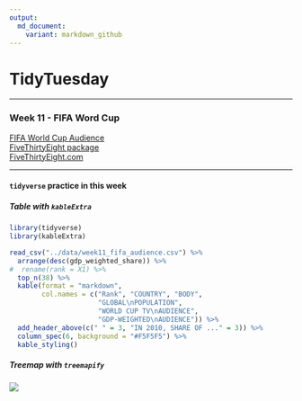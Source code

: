 ```yaml
---
output:
  md_document:
    variant: markdown_github
---
```

# TidyTuesday  

***  
### Week 11 - FIFA Word Cup

[FIFA World Cup Audience](https://github.com/rfordatascience/tidytuesday/blob/master/data/week11_fifa_audience.csv)  
[FiveThirtyEight package](https://github.com/rudeboybert/fivethirtyeight)  
[FiveThirtyEight.com](https://fivethirtyeight.com/features/how-to-break-fifa/)  

------------------------------------------------------------------------

#### `tidyverse` practice in this week

##### Table with `kableExtra`  
```r
library(tidyverse)
library(kableExtra)

read_csv("../data/week11_fifa_audience.csv") %>% 
  arrange(desc(gdp_weighted_share)) %>% 
#  rename(rank = X1) %>% 
  top_n(38) %>% 
  kable(format = "markdown",
        col.names = c("Rank", "COUNTRY", "BODY",
                      "GLOBAL\nPOPULATION",
                      "WORLD CUP TV\nAUDIENCE",
                      "GDP-WEIGHTED\nAUDIENCE")) %>% 
  add_header_above(c(" " = 3, "IN 2010, SHARE OF ..." = 3)) %>% 
  column_spec(6, background = "#F5F5F5") %>% 
  kable_styling()

```

##### Treemap with `treemapify`  
![](https://raw.githubusercontent.com/ChuliangXiao/tidytuesday/master/Week11/FIFA_TV.png)